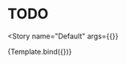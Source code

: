 

<Meta
  title="Components/Selection Menus/Search"
  decorators={decorators}
/>


# TODO

<Story
  name="Default"
  args={{}}
>
  {Template.bind({})}
</Story>

